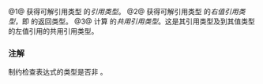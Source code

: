 {{cpp/experimental/ranges/title|reference_t|rvalue_reference_t|iter_common_reference_t}}
{{cpp/experimental/ranges/iterator/navbar}}
{{dcl begin}}
{{dcl header|experimental/ranges/iterator}}
{{dcl|notes={{mark expos}}|1=
template&lt; class T &gt;
concept bool /*dereferenceable*/ = requires(T&amp; t) { {*t} -&gt; auto&amp;&amp;; };
}}
{{dcl|num=1|since=ranges|1=
template&lt; /*dereferenceable*/ T &gt; 
using reference_t = decltype(*declval&lt;T&amp;&gt;());
}}
{{dcl|num=2|since=ranges|1=
template&lt; /*dereferenceable*/ T &gt;
    requires requires(T&amp; t) { { ranges::iter_move(t) } -&gt; auto&amp;&amp;; }
using rvalue_reference_t = decltype(ranges::iter_move(declval&lt;T&amp;&gt;()));
}}
{{dcl|num=3|since=ranges|1=
template&lt; Readable T &gt; 
using iter_common_reference_t = ranges::common_reference_t&lt;ranges::reference_t&lt;T&gt;,
                                                           ranges::value_type_t&lt;T&gt;&amp;&gt;;
}}
{{dcl end}}

@1@ 获得可解引用类型 {{tt|T}} 的''引用类型''。
@2@ 获得可解引用类型 {{tt|T}} 的''右值引用类型''，即 {{lc|ranges::iter_move}} 的返回类型。
@3@ 计算 {{rconcept|Readable}} 的''共用引用类型''。这是其引用类型及到其值类型的左值引用的共用引用类型。

=== 注解 ===
{{c|-&gt; auto&amp;&amp;}} 制约检查表达式的类型是否非 {{c|void}}。

{{langlinks|en|ja}}